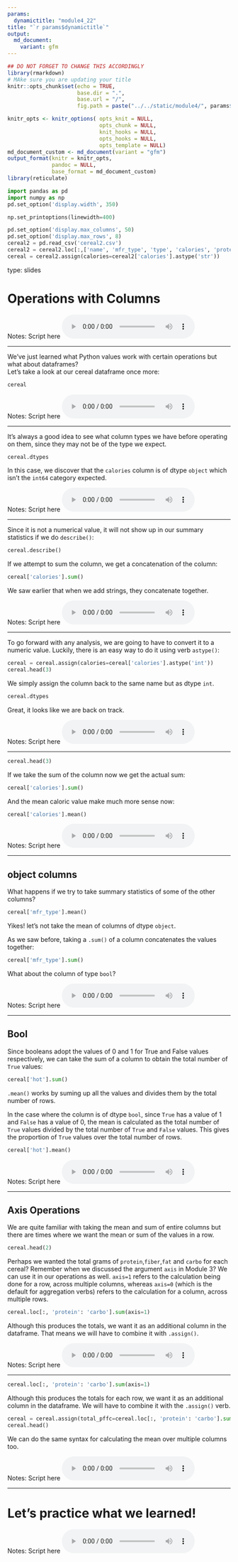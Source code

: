 ```yaml
---
params:
  dynamictitle: "module4_22"
title: "`r params$dynamictitle`"
output: 
  md_document:
    variant: gfm
---
```



```r
## DO NOT FORGET TO CHANGE THIS ACCORDINGLY 
library(rmarkdown)
# MAke sure you are updating your title 
knitr::opts_chunk$set(echo = TRUE,
                      base.dir = ".", 
                      base.url = "/",
                      fig.path = paste("../../static/module4/", params$dynamictitle,"/", sep = ""))

knitr_opts <- knitr_options( opts_knit = NULL,
                             opts_chunk = NULL,
                             knit_hooks = NULL,
                             opts_hooks = NULL,
                             opts_template = NULL)
md_document_custom <- md_document(variant = "gfm")
output_format(knitr = knitr_opts,
              pandoc = NULL,
              base_format = md_document_custom)
library(reticulate)

```


```python
import pandas as pd
import numpy as np
pd.set_option('display.width', 350)

np.set_printoptions(linewidth=400)

pd.set_option('display.max_columns', 50)
pd.set_option('display.max_rows', 8)
cereal2 = pd.read_csv('cereal2.csv')
cereal2 = cereal2.loc[:,['name', 'mfr_type', 'type', 'calories', 'protein','fiber', 'fat',  'carbo',  'rating' ]].assign(hot=cereal2['type'] == 'Hot').drop(columns='type')
cereal = cereal2.assign(calories=cereal2['calories'].astype('str'))
```


type: slides


# Operations with Columns

Notes: Script here
<html>
<audio controls >
  <source src="/placeholder_audio.mp3" />
</audio></html>

---

We've just learned what Python values work with certain operations but what about dataframes?    
Let's take a look at our cereal dataframe once more: 

```python
cereal
```


Notes: Script here
<html>
<audio controls >
  <source src="/placeholder_audio.mp3" />
</audio></html>

---

It's always a good idea to see what column types we have before operating on them, since they may not be of the type we expect. 


```python
cereal.dtypes
```
In this case, we discover that the `calories` column is of dtype `object` which isn't the `int64` category expected. 

Notes: Script here
<html>
<audio controls >
  <source src="/placeholder_audio.mp3" />
</audio></html>

---

Since it is not a numerical value, it will not show up in our summary statistics if we do `describe()`:

```python
cereal.describe()
```
If we attempt to sum the column, we get a concatenation of the column:

```python
cereal['calories'].sum()
```

We saw earlier that when we add strings, they concatenate together. 


Notes: Script here
<html>
<audio controls >
  <source src="/placeholder_audio.mp3" />
</audio></html>

---

To go forward with any analysis, we are going to have to convert it to a numeric value. Luckily, there is an easy way to do it using verb `astype()`:

```python
cereal = cereal.assign(calories=cereal['calories'].astype('int'))
cereal.head(3)
```
We simply assign the column back to the same name but as dtype `int`.


```python
cereal.dtypes
```
Great, it looks like we are back on track. 


Notes: Script here
<html>
<audio controls >
  <source src="/placeholder_audio.mp3" />
</audio></html>

---

```python
cereal.head(3)
```


If we take the sum of the column now we get the actual sum:

```python
cereal['calories'].sum()
```

And the mean caloric value make much more sense now: 

```python
cereal['calories'].mean()
```


Notes: Script here
<html>
<audio controls >
  <source src="/placeholder_audio.mp3" />
</audio></html>

---

## object columns

What happens if we try to take summary statistics of some of the other columns?

```python
cereal['mfr_type'].mean()
```
Yikes! let's not take the mean of columns of dtype `object`. 

As we saw before, taking a `.sum()` of a column concatenates the values together:

```python
cereal['mfr_type'].sum()
```

What about the column of type `bool`? 


Notes: Script here
<html>
<audio controls >
  <source src="/placeholder_audio.mp3" />
</audio></html>

---

## Bool

Since booleans adopt the values of 0 and 1 for True and False values respectively, we can take the sum of a column to obtain the total number of `True` values:

```python
cereal['hot'].sum()
```

`.mean()` works by suming up all the values and divides them by the total number of rows. 

In the case where the column is of dtype `bool`, since `True` has a value of 1 and `False` has a value of 0, the mean is calculated as the total number of `True` values divided by the total number of `True` and `False` values. This gives the proportion of `True` values over the total number of rows. 
```python
cereal['hot'].mean()
```

Notes: Script here
<html>
<audio controls >
  <source src="/placeholder_audio.mp3" />
</audio></html>

---

## Axis Operations 

We are quite familiar with taking the mean and sum of entire columns but there are times where we want the mean or sum of the values in a row. 

```python
cereal.head(2)
```

Perhaps we wanted the total grams of `protein`,`fiber`,`fat` and `carbo` for each cereal?
Remember when we discussed the argument `axis` in Module 3? We can use it in our operations as well. `axis=1`  refers to the calculation being done for a row, across multiple columns, whereas `axis=0` (which is the default for aggregation verbs) refers to the calculation for a column, across multiple rows.

```python
cereal.loc[:, 'protein': 'carbo'].sum(axis=1)
```

Although this produces the totals, we want it as an additional column in the dataframe. That means we will have to combine it with `.assign()`.

Notes: Script here
<html>
<audio controls >
  <source src="/placeholder_audio.mp3" />
</audio></html>

---

```python
cereal.loc[:, 'protein': 'carbo'].sum(axis=1)
```

Although this produces the totals for each row, we want it as an additional column in the dataframe. We will have to combine it with the `.assign()` verb.

```python
cereal = cereal.assign(total_pffc=cereal.loc[:, 'protein': 'carbo'].sum(axis=1))
cereal.head()
```

We can do the same syntax for calculating the mean over multiple columns too. 

Notes: Script here
<html>
<audio controls >
  <source src="/placeholder_audio.mp3" />
</audio></html>

---

# Let’s practice what we learned!

Notes: Script here
<html>
<audio controls >
  <source src="/placeholder_audio.mp3" />